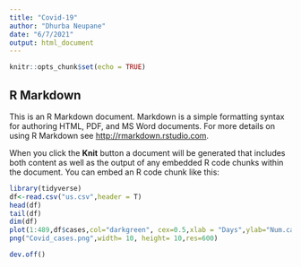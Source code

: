 ```yaml
---
title: "Covid-19"
author: "Dhurba Neupane"
date: "6/7/2021"
output: html_document
---
```


```r
knitr::opts_chunk$set(echo = TRUE)
```

## R Markdown

This is an R Markdown document. Markdown is a simple formatting syntax for authoring HTML, PDF, and MS Word documents. For more details on using R Markdown see <http://rmarkdown.rstudio.com>.

When you click the **Knit** button a document will be generated that includes both content as well as the output of any embedded R code chunks within the document. You can embed an R code chunk like this:

```r
library(tidyverse)
df<-read.csv("us.csv",header = T)
head(df)
tail(df)
dim(df)
plot(1:489,df$cases,col="darkgreen", cex=0.5,xlab = "Days",ylab="Num.cases", main = "Covid-19 Cases in the United States")
png("Covid_cases.png",width= 10, height= 10,res=600)

dev.off()

```

